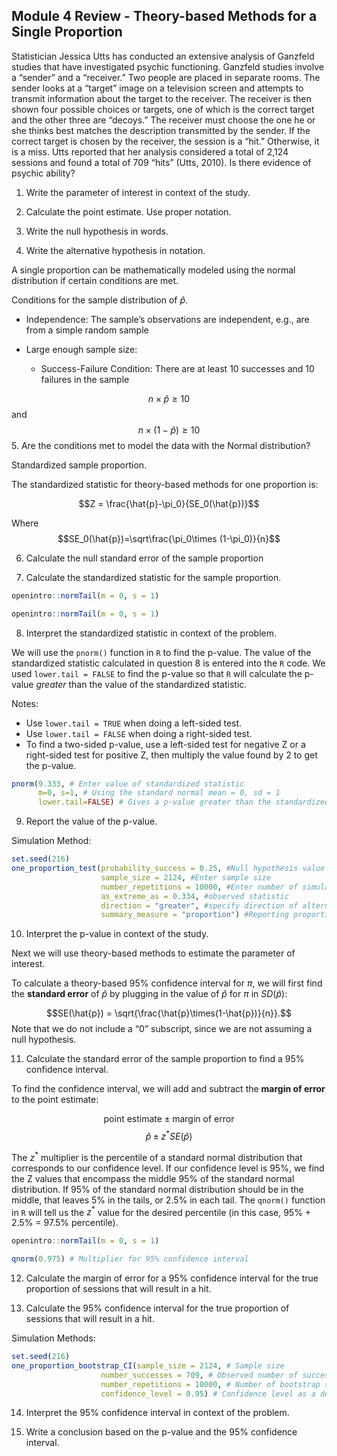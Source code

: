 ## Module 4 Review - Theory-based Methods for a Single Proportion

Statistician Jessica Utts has conducted an extensive analysis of Ganzfeld studies that have investigated psychic functioning. Ganzfeld studies involve a "sender" and a "receiver." Two people are placed in separate rooms.  The sender looks at a "target" image on a television screen and attempts to transmit information about the target to the receiver.  The receiver is then shown four possible choices or targets, one of which is the correct target and the other three are "decoys."  The receiver must choose the one he or she thinks best matches the description transmitted by the sender.  If the correct target is chosen by the receiver, the session is a "hit."  Otherwise, it is a miss.  Utts reported that her analysis considered a total of 2,124 sessions and found a total of 709 "hits" (Utts, 2010).  Is there evidence of psychic ability?

1.	Write the parameter of interest in context of the study.

\vspace{0.6in}


2.  Calculate the point estimate.  Use proper notation.

\vspace{0.3in}

3.  Write the null hypothesis in words.

\vspace{0.6in}

4.  Write the alternative hypothesis in notation.

\vspace{0.2in}

A single proportion can be mathematically modeled using the normal distribution if certain conditions are met.

Conditions for the sample distribution of $\hat{p}$.

* Independence: The sample’s observations are independent, e.g., are from a simple random sample

* Large enough sample size:  

    * Success-Failure Condition: There are at least 10 successes and 10 failures in the sample 

$$n \times \hat{p} \ge 10$$ and $$n \times (1-\hat{p}) \ge 10$$
5. Are the conditions met to model the data with the Normal distribution?

\vspace{0.6in}

Standardized sample proportion. 

The standardized statistic for theory-based methods for one proportion is:

$$Z = \frac{\hat{p}-\pi_0}{SE_0(\hat{p})}$$

Where $$SE_0(\hat{p})=\sqrt\frac{\pi_0\times (1-\pi_0)}{n}$$


6. Calculate the null standard error of the sample proportion

\vspace{0.6in}

7. Calculate the standardized statistic for the sample proportion.

\vspace{0.4in}

```r
openintro::normTail(m = 0, s = 1)
```

```r
openintro::normTail(m = 0, s = 1)
```

\newpage

8. Interpret the standardized statistic in context of the problem.

\vspace{1in}

We will use the `pnorm()` function in `R` to find the p-value. The value of the standardized statistic calculated in question 8 is entered into the `R` code.  We used `lower.tail = FALSE` to find the p-value so that `R` will calculate the p-value *greater* than the value of the standardized statistic.  

Notes:

* Use `lower.tail = TRUE` when doing a left-sided test.
* Use `lower.tail = FALSE` when doing a right-sided test.
* To find a two-sided p-value, use a left-sided test for negative Z or a right-sided test for positive Z, then multiply the value found by 2 to get the p-value.

```r
pnorm(9.333, # Enter value of standardized statistic
      m=0, s=1, # Using the standard normal mean = 0, sd = 1
      lower.tail=FALSE) # Gives a p-value greater than the standardized statistic
```

9. Report the value of the p-value.

\vspace{0.1in}

Simulation Method:
```r
set.seed(216)
one_proportion_test(probability_success = 0.25, #Null hypothesis value
                    sample_size = 2124, #Enter sample size
                    number_repetitions = 10000, #Enter number of simulations
                    as_extreme_as = 0.334, #observed statistic
                    direction = "greater", #specify direction of alternative hypothesis
                    summary_measure = "proportion") #Reporting proportion or number of successes?

```

10.  Interpret the p-value in context of the study.

\vspace{0.8in}

Next we will use theory-based methods to estimate the parameter of interest.  

To calculate a theory-based 95\% confidence interval for $\pi$, we will first find the **standard error** of $\hat{p}$ by plugging in the value of $\hat{p}$ for $\pi$ in $SD(\hat{p})$:

$$SE(\hat{p}) = \sqrt{\frac{\hat{p}\times(1-\hat{p})}{n}}.$$
Note that we do not include a "0" subscript, since we are not assuming a null hypothesis. 

11.  Calculate the standard error of the sample proportion to find a 95\% confidence interval.

\vspace{0.5in}

To find the confidence interval, we will add and subtract the **margin of error** to the point estimate:

$$\text{point estimate}\pm\text{margin of error}$$
$$\hat{p}\pm z^* SE(\hat{p})$$

The $z^*$ multiplier is the percentile of a standard normal distribution that corresponds to our confidence level. If our confidence level is 95\%, we find the Z values that encompass the middle 95\% of the standard normal distribution.  If 95\% of the standard normal distribution should be in the middle, that leaves 5\% in the tails, or 2.5\% in each tail.  The `qnorm()` function in `R` will tell us the $z^*$ value for the desired percentile (in this case, 95\% + 2.5\% = 97.5\% percentile). 

```r
openintro::normTail(m = 0, s = 1)
```

```r
qnorm(0.975) # Multiplier for 95% confidence interval
```
12.  Calculate the margin of error for a 95\% confidence interval for the true proportion of sessions that will result in a hit.

\vspace{0.6in}

13.  Calculate the 95\% confidence interval for the true proportion of sessions that will result in a hit. 

\vspace{1in}

\newpage

Simulation Methods:
```r
set.seed(216)
one_proportion_bootstrap_CI(sample_size = 2124, # Sample size
                    number_successes = 709, # Observed number of successes
                    number_repetitions = 10000, # Number of bootstrap samples to use
                    confidence_level = 0.95) # Confidence level as a decimal
```

14.  Interpret the 95\% confidence interval in context of the problem.
\vspace{0.6in}

15.  Write a conclusion based on the p-value and the 95\% confidence interval.

\vspace{0.6in}

\newpage